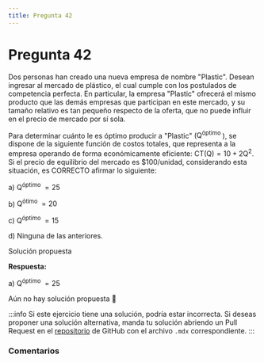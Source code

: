 ```yaml
---
title: Pregunta 42
---
```



# Pregunta 42

<div className="exercise">
Dos personas han creado una nueva empresa de nombre "Plastic". Desean ingresar al mercado de plástico, el cual cumple con los postulados de competencia perfecta. En particular, la empresa "Plastic" ofrecerá el mismo producto que las demás empresas que participan en este mercado, y su tamaño relativo es tan pequeño respecto de la oferta, que no puede influir en el precio de mercado por sí sola.

Para determinar cuánto le es óptimo producir a "Plastic" ($\mathrm{Q}^{\text {óptimo }}$), se dispone de la siguiente función de costos totales, que representa a la empresa operando de forma económicamente eficiente: $\mathrm{CT}(\mathrm{Q})=10 + 2\mathrm{Q}^2$. Si el precio de equilibrio del mercado es \$100/unidad, considerando esta situación, es CORRECTO afirmar lo siguiente:

a) $\mathrm{Q}^{\text {óptimo }}=25$

b) $\mathrm{Q}^{\text {ótimo }}=20$

c) $\mathrm{Q}^{\text {óptimo }}=15$

d) Ninguna de las anteriores.
</div>

<MDXDetails>
<summary>Solución propuesta</summary>

<div className="exercise">

**Respuesta:**

a) $\mathrm{Q}^{\text {óptimo }}=25$

Aún no hay solución propuesta 🥲
</div>

:::info
Si este ejercicio tiene una solución, podría estar incorrecta. Si deseas proponer una solución alternativa, manda tu solución abriendo
un Pull Request en el [repositorio](https://github.com/crow-rojas/apuntes-fundamentals/pulls) de GitHub con el archivo
`.mdx` correspondiente.
:::

</MDXDetails>

### Comentarios

<Disqus
  url="https://crow-rojas.github.io/apuntes-fundamentals/docs/engineering/economics/exercises/2024-2/p42"
  identifier="docs/engineering/economics/exercises/2024-2/p42"
  title="2024-2 Economia - Pregunta 42"
/>
